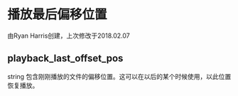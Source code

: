 # 播放最后偏移位置

 由Ryan Harris创建，上次修改于2018.02.07

## playback_last_offset_pos

string 包含刚刚播放的文件的偏移位置。这可以在以后的某个时候使用，以此位置恢复播放。